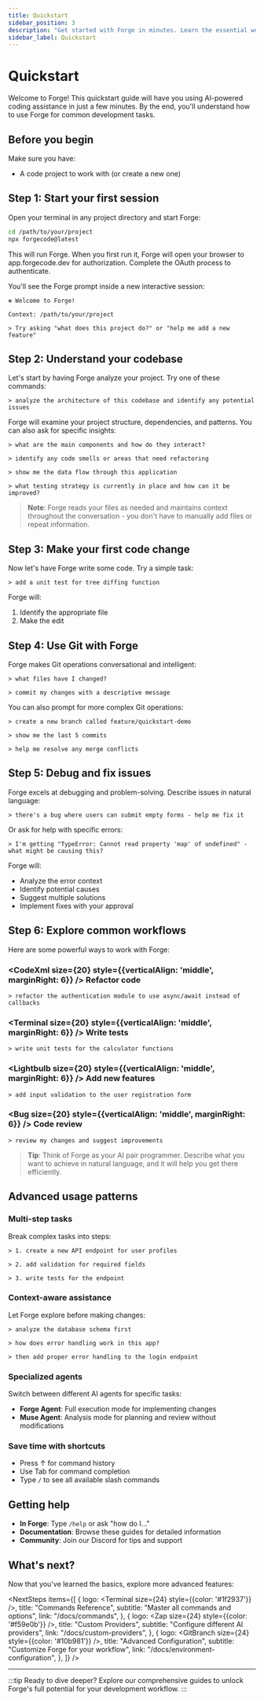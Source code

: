 ```yaml
---
title: Quickstart
sidebar_position: 3
description: "Get started with Forge in minutes. Learn the essential workflows and commands to enhance your development process with AI assistance."
sidebar_label: Quickstart
---
```



# Quickstart

Welcome to Forge! This quickstart guide will have you using AI-powered coding assistance in just a few minutes. By the end, you'll understand how to use Forge for common development tasks.

## Before you begin

Make sure you have:

- A code project to work with (or create a new one)

## Step 1: Start your first session

Open your terminal in any project directory and start Forge:

```bash
cd /path/to/your/project
npx forgecode@latest
```

This will run Forge. When you first run it, Forge will open your browser to <CustomLink href="https://app.forgecode.dev/app">app.forgecode.dev</CustomLink> for authorization. Complete the OAuth process to authenticate.

You'll see the Forge prompt inside a new interactive session:

```
✻ Welcome to Forge!

Context: /path/to/your/project

> Try asking "what does this project do?" or "help me add a new feature"
```

## Step 2: Understand your codebase

Let's start by having Forge analyze your project. Try one of these commands:

```
> analyze the architecture of this codebase and identify any potential issues
```

Forge will examine your project structure, dependencies, and patterns. You can also ask for specific insights:

```
> what are the main components and how do they interact?
```

```
> identify any code smells or areas that need refactoring
```

```
> show me the data flow through this application
```

```
> what testing strategy is currently in place and how can it be improved?
```

> **Note**: Forge reads your files as needed and maintains context throughout the conversation - you don't have to manually add files or repeat information.

## Step 3: Make your first code change

Now let's have Forge write some code. Try a simple task:

```
> add a unit test for tree diffing function
```

Forge will:

1. Identify the appropriate file
2. Make the edit

## Step 4: Use Git with Forge

Forge makes Git operations conversational and intelligent:

```
> what files have I changed?
```

```
> commit my changes with a descriptive message
```

You can also prompt for more complex Git operations:

```
> create a new branch called feature/quickstart-demo
```

```
> show me the last 5 commits
```

```
> help me resolve any merge conflicts
```

## Step 5: Debug and fix issues

Forge excels at debugging and problem-solving. Describe issues in natural language:

```
> there's a bug where users can submit empty forms - help me fix it
```

Or ask for help with specific errors:

```
> I'm getting "TypeError: Cannot read property 'map' of undefined" - what might be causing this?
```

Forge will:

- Analyze the error context
- Identify potential causes
- Suggest multiple solutions
- Implement fixes with your approval

## Step 6: Explore common workflows

Here are some powerful ways to work with Forge:

### <CodeXml size={20} style={{verticalAlign: 'middle', marginRight: 6}} /> **Refactor code**

```
> refactor the authentication module to use async/await instead of callbacks
```

### <Terminal size={20} style={{verticalAlign: 'middle', marginRight: 6}} /> **Write tests**

```
> write unit tests for the calculator functions
```

### <Lightbulb size={20} style={{verticalAlign: 'middle', marginRight: 6}} /> **Add new features**

```
> add input validation to the user registration form
```

### <Bug size={20} style={{verticalAlign: 'middle', marginRight: 6}} /> **Code review**

```
> review my changes and suggest improvements
```

> **Tip**: Think of Forge as your AI pair programmer. Describe what you want to achieve in natural language, and it will help you get there efficiently.

## Advanced usage patterns

### Multi-step tasks

Break complex tasks into steps:

```
> 1. create a new API endpoint for user profiles
```

```
> 2. add validation for required fields
```

```
> 3. write tests for the endpoint
```

### Context-aware assistance

Let Forge explore before making changes:

```
> analyze the database schema first
```

```
> how does error handling work in this app?
```

```
> then add proper error handling to the login endpoint
```

### Specialized agents

Switch between different AI agents for specific tasks:

- **Forge Agent**: Full execution mode for implementing changes
- **Muse Agent**: Analysis mode for planning and review without modifications

### Save time with shortcuts

- Press ↑ for command history
- Use Tab for command completion
- Type `/` to see all available slash commands

## Getting help

- **In Forge**: Type `/help` or ask "how do I..."
- **Documentation**: Browse these guides for detailed information
- **Community**: Join our <CustomLink href="https://discord.gg/kRZBPpkgwq">Discord</CustomLink> for tips and support

## What's next?

Now that you've learned the basics, explore more advanced features:


<NextSteps
  items={[
    {
      logo: <Terminal size={24} style={{color: '#1f2937'}} />,
      title: "Commands Reference",
      subtitle: "Master all commands and options",
      link: "/docs/commands",
    },
    {
      logo: <Zap size={24} style={{color: '#f59e0b'}} />,
      title: "Custom Providers",
      subtitle: "Configure different AI providers",
      link: "/docs/custom-providers",
    },
    {
      logo: <GitBranch size={24} style={{color: '#10b981'}} />,
      title: "Advanced Configuration",
      subtitle: "Customize Forge for your workflow",
      link: "/docs/environment-configuration",
    },
  ]}
/>

---

:::tip Ready to dive deeper?
Explore our comprehensive guides to unlock Forge's full potential for your development workflow.
:::

